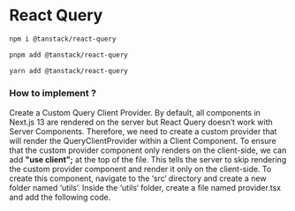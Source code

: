 
# React Query

```html copy /npm/
npm i @tanstack/react-query
```

```html copy /pnpm/
pnpm add @tanstack/react-query
```

```html copy /yarn/
yarn add @tanstack/react-query
```

### How to implement ?

Create a Custom Query Client Provider.
By default, all components in Next.js 13 are rendered on the server but React Query doesn’t work with Server Components. Therefore, we need to create a custom provider that will render the QueryClientProvider within a Client Component.
To ensure that the custom provider component only renders on the client-side, we can add <b>"use client";</b> at the top of the file. This tells the server to skip rendering the custom provider component and render it only on the client-side.
To create this component, navigate to the ‘src‘ directory and create a new folder named ‘utils‘. Inside the ‘utils‘ folder, create a file named provider.tsx and add the following code.
